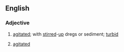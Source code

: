 ==English==

===Adjective===
{{en-adj|head=[[roil]]ed-[[up]]}}

# {{context|of a liquid, e.g. wine, cider, or a spring of water|lang=en}} [[agitated]]; with [[stirred]]-[[up]] dregs or sediment; [[turbid]]
# {{context|by analogy|of a person|lang=en}} [[agitated]]